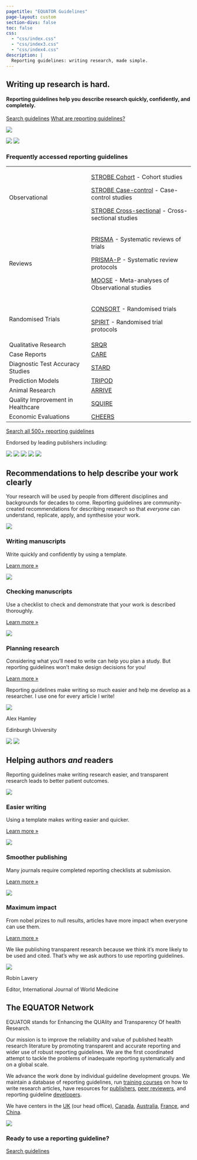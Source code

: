 ```yaml
---
pagetitle: "EQUATOR Guidelines"
page-layout: custom
section-divs: false
toc: false
css:
  - "css/index.css"
  - "css/index3.css"
  - "css/index4.css"
description: | 
  Reporting guidelines: writing research, made simple.
---
```


::: {.quarto-title-block}
::: {.quarto-title-banner-normal-margin}
::: {.content-block}

::: {.hero-title-block}
::: {.grid}
::: {.g-col-lg-7 .g-col-md-6 .g-col-12 .hero-content-left}
# Writing up research is hard.

#### Reporting guidelines help you describe research quickly, confidently, and completely.

<!-- #ASK: Pastel comments ended up with: Write complete articles with confidence using reporting guidelines created by the research community. I don't love this. Articles is repeated unecessarily. Don't love word complete. Why would ever write half an article? -->

::: {.hero-buttons}
[Search guidelines](){.btn-action-primary .btn-action .btn-primary .btn .btn-lg .margin-right-1 role="button" .search-shortcut}
[What are reporting guidelines?](#sec-what-are-rgs){.btn-action-secondary .btn-secondary .btn-action .btn .btn-lg role="button"}
::: 
<!-- hero-buttons -->
:::
<!-- /g-col -->

::: {.g-col-lg-5 .g-col-md-6 .g-col-12}
::: {.hero-image-side} 
![](assets/images/documents2.png)
:::
<!-- hero-image -->
:::
<!-- g-col -->
:::
<!-- grid -->
:::
<!-- / hero-title-block -->
:::
:::
:::

::: {.radial-background .hero-banner .table-block}
<img src="assets/images/radial1.svg" class="radial1 img-fluid">
<img src="assets/images/radial2.svg" class="radial2 img-fluid">

::: {.content-block}

::: {.card}

### Frequently accessed reporting guidelines

+-----------------------------------------------------------------------+----------------------------------------------------------------------------------------+
|Observational                                                          |[STROBE Cohort](guidelines/strobe-cohort) - Cohort studies                              |
|                                                                       |                                                                                        |
|                                                                       |[STROBE Case-control](guidelines/strobe-case-control) - Case-control studies            |
|                                                                       |                                                                                        |
|                                                                       |[STROBE Cross-sectional](guidelines/strobe-cross-sectional) - Cross-sectional studies   |
+-----------------------------------------------------------------------+----------------------------------------------------------------------------------------+
|Reviews                                                                |[PRISMA](guidelines/prisma) - Systematic reviews of trials                              |
|                                                                       |                                                                                        |
|                                                                       |[PRISMA-P](guidelines/prisma-p) - Systematic review protocols                           |
|                                                                       |                                                                                        |
|                                                                       |[MOOSE](guidelines/moose) - Meta-analyses of Observational studies                      |
+-----------------------------------------------------------------------+----------------------------------------------------------------------------------------+
|Randomised Trials                                                      |[CONSORT](guidelines/consort) - Randomised trials                                       |
|                                                                       |                                                                                        |
|                                                                       |[SPIRIT](guidelines/spirit) - Randomised trial protocols                                |
+-----------------------------------------------------------------------+----------------------------------------------------------------------------------------+
|Qualitative Research                                                   |[SRQR](guidelines/srqr)                                                                 |
+-----------------------------------------------------------------------+----------------------------------------------------------------------------------------+
|Case Reports                                                           |[CARE](guidelines/care)                                                                 |
+-----------------------------------------------------------------------+----------------------------------------------------------------------------------------+
|Diagnostic Test Accuracy Studies                                       |[STARD](guideline/stard)                                                                |
+-----------------------------------------------------------------------+----------------------------------------------------------------------------------------+
|Prediction Models                                                      |[TRIPOD](guideline/tripod)                                                              |
+-----------------------------------------------------------------------+----------------------------------------------------------------------------------------+
|Animal Research                                                        |[ARRIVE](guideline/arrive)                                                              |
+-----------------------------------------------------------------------+----------------------------------------------------------------------------------------+
|Quality Improvement in Healthcare                                      |[SQUIRE](guideline/squire)                                                              |
+-----------------------------------------------------------------------+----------------------------------------------------------------------------------------+
|Economic Evaluations                                                   |[CHEERS](guidelines/cheers)                                                             |
+-----------------------------------------------------------------------+----------------------------------------------------------------------------------------+

[Search all 500+ reporting guidelines](.){.btn-action-secondary .btn-secondary .btn-action .btn .btn-lg role="button"} 
:::
<!-- card -->

::: {.logos}

[Endorsed by leading publishers including:]{.small}

![](assets/logos/nature.png)
![](assets/logos/wiley.png)
![](assets/logos/elsevier.png)
![](assets/logos/bmj.png)
![](assets/logos/bmc.svg)
::: 
<!--/content-block-->
:::
<!-- content block -->
:::
<!-- alt background -->

::: {.content-block .center}

## Recommendations to help describe your work clearly{#sec-what-are-rgs}

:::{.lead}
Your research will be used by people from different disciplines and backgrounds for decades to come. Reporting guidelines are community-created recommendations for describing research so that _everyone_ can understand, replicate, apply, and synthesise your work.
<!-- Reporting guidelines don't advise how to _do_ research, but how to describe it completely so it can be used by everyone. They can be used throughout your research journey: -->
::: 
<!--end lead--> 
::: {.features}

::: {.feature}
![](assets/images/bubblecons/bubblecons_work_from_home_workspace-40-icon-line-colour.svg){.feature-icon}

### Writing manuscripts
Write quickly and confidently by using a template.

::: {.learn-more}
[Learn more »]()
:::
:::

::: {.feature}
![](assets/images/bubblecons/bubblecons_notes_clip-task-2-icon-line-colour.svg){.feature-icon}

### Checking manuscripts
Use a checklist to check and demonstrate that your work is described thoroughly.

::: {.learn-more} 
[Learn more »]()
:::
:::

::: {.feature}
![](assets/images/bubblecons/bubblecons_notes_pencil-24-icon-line-colour.svg){.feature-icon}

### Planning research
Considering what you'll need to write can help you plan a study. But reporting guidelines won't make design decisions for you!
<!--#ASK seems strange to include this when I've just said they dont tell you what to do!-->

::: {.learn-more}
[Learn more »]()
:::
:::

:::{.quote .card}
::: {.quote-text-normal}
Reporting guidelines make writing so much easier and help me develop as a researcher. I use one for every article I write!
:::
::: {.quote-who}
<img src="assets/images/testimonial-1.webp">

::: {.name} 
[Alex Hamley]{.text-small .bold} 

[Edinburgh University]{.attribution-organisation .text-small .text-muted} 
:::
:::
::: 
<!-- /quote -->

:::
:::
<!--/content-block-->

::: {.radial-background}
<img src="assets/images/radial1.svg" class="radial1">
<img src="assets/images/radial2.svg" class="radial2"> 

::: {.content-block .center}

## Helping authors _and_ readers

:::{.lead}
Reporting guidelines make writing research easier, and transparent research leads to better patient outcomes.
<!-- #ASK: It is not just about patient outcomes. Should we also mention more usable research results? -->
:::

::: {.grid}

::: {.g-col-md-4 .g-col-12 .card}
![](assets/images/bubblecons/bubblecons_files_folders_page-90-icon-line-colour.svg){.feature-icon}

### Easier writing
Using a template makes writing easier and quicker. 

::: {.learn-more}
[Learn more »]()
:::
:::

::: {.g-col-md-4 .g-col-12 .card}
![](assets/images/bubblecons/bubblecons_files_folders_favourite-74-icon-line-colour.svg){.feature-icon}

### Smoother publishing
Many journals require completed reporting checklists at submission.

::: {.learn-more}
[Learn more »]()
:::
:::

::: {.g-col-md-4 .g-col-12 .card}
![](assets/images/bubblecons/bubblecons_awards_3_awrad-6-icon-line-colour.svg){.feature-icon}

### Maximum impact

From nobel prizes to null results, articles have more impact when everyone can use them.

::: {.learn-more}
[Learn more »]()
:::
:::

::: 

:::{.quote .card}
:::{.quote-text-normal}
We like publishing transparent research because we think it's more likely to be used and cited. That's why we ask authors to use reporting guidelines.
:::

::: {.quote-who}
<img src="assets/images/testimonial_2.webp">

::: {.name}
[Robin Lavery]{.text-small .bold}

[Editor, International Journal of World Medicine]{.text-small}
:::
:::
:::
<!-- quote -->
<!--/features -->

:::
<!-- /content-block -->
:::
<!-- /alt-background -->

::: {.about-equator}
::: {.content-block}

## The EQUATOR Network

::: {.grid}

::: {.g-col-md-8 .g-col-12}
EQUATOR stands for Enhancing the QUAlity and Transparency Of health Research. 

Our mission is to improve the reliability and value of published health research literature by promoting transparent and accurate reporting and wider use of robust reporting guidelines. We are the first coordinated attempt to tackle the problems of inadequate reporting systematically and on a global scale.

We advance the work done by individual guideline development groups. We maintain a database of reporting guidelines, run [training courses](https://www.equator-network.org/category/events/upcoming-events/) on how to write research articles, have resources for [publishers](https://www.equator-network.org/toolkits/using-guidelines-in-journals/), [peer reviewers](https://www.equator-network.org/toolkits/peer-reviewing-research/), and reporting guideline [developers](https://www.equator-network.org/toolkits/developing-a-reporting-guideline/).  

We have centers in the [UK](https://www.equator-network.org/about-us/uk-equator-centre/) (our head office), [Canada](https://www.equator-network.org/about-us/canadian-equator-centre/), [Australia](https://www.equator-network.org/about-us/australasian-equator-centre/), [France](https://www.equator-network.org/about-us/french-equator-centre/), and [China](http://www.equator-chinese.org/pages/en/index/index.html). 
:::

::: {.g-col-md-4 .g-col-12}

![](assets/EQUATOR-first-international-working-meeting-Oxford-May-2006)
<!-- Replace with something modern that will make people think EQUATOR is current-->
:::

:::
<!-- /grid -->

:::
:::

::: {.alt-background}
::: {.get-started}
::: {.content-block}

### Ready to use a reporting guideline?

[Search guidelines](){.btn-action-primary .btn-action .btn-primary .btn .btn-lg .margin-right-1 role="button" .search-shortcut}

:::
:::
:::
